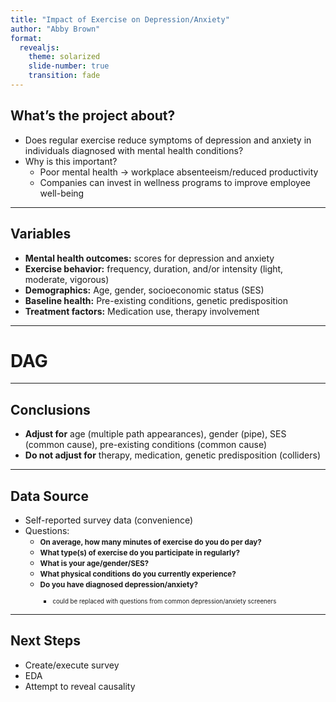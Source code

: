 ```yaml
---
title: "Impact of Exercise on Depression/Anxiety"
author: "Abby Brown"
format:
  revealjs:
    theme: solarized
    slide-number: true
    transition: fade
---
```


## What’s the project about?
- Does regular exercise reduce symptoms of depression and anxiety in individuals diagnosed with mental health conditions?
- Why is this important?
    - Poor mental health -> workplace absenteeism/reduced productivity
    - Companies can invest in wellness programs to improve employee well-being

---

## Variables

- **Mental health outcomes:** scores for depression and anxiety
- **Exercise behavior:** frequency, duration, and/or intensity (light, moderate, vigorous)
- **Demographics:** Age, gender, socioeconomic status (SES)
- **Baseline health:** Pre-existing conditions, genetic predisposition
- **Treatment factors:** Medication use, therapy involvement

---

# DAG

---

## Conclusions
- **Adjust for** age (multiple path appearances), gender (pipe), SES (common cause), pre-existing conditions (common cause)
- **Do not adjust for** therapy, medication, genetic predisposition (colliders)

---

## Data Source

- Self-reported survey data (convenience)
- Questions:
    - <span style="font-size: smaller;">**On average, how many minutes of exercise do you do per day?**<span>
    - <span style="font-size: smaller;">**What type(s) of exercise do you participate in regularly?**<span>
    - <span style="font-size: smaller;">**What is your age/gender/SES?**<span>
    - <span style="font-size: smaller;">**What physical conditions do you currently experience?**<span>
    - <span style="font-size: smaller;">**Do you have diagnosed depression/anxiety?**<span>
        - <span style="font-size: smaller;">could be replaced with questions from common depression/anxiety screeners<span>

---

## Next Steps
- Create/execute survey
- EDA
- Attempt to reveal causality

